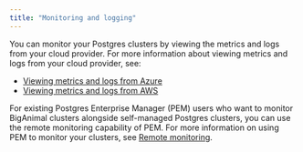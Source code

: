 ```yaml
---
title: "Monitoring and logging"
---
```


You can monitor your Postgres clusters by viewing the metrics and logs from your cloud provider. For more information about viewing metrics and logs from your cloud provider, see: 

- [Viewing metrics and logs from Azure](monitoring_from_azure)
- [Viewing metrics and logs from AWS](monitoring_from_aws)

For existing Postgres Enterprise Manager (PEM) users who want to monitor BigAnimal clusters alongside self-managed Postgres clusters, you can use the remote monitoring capability of PEM. For more information on using PEM to monitor your clusters, see [Remote monitoring](../../../../../pem/latest/pem_admin/02a_pem_remote_monitoring).